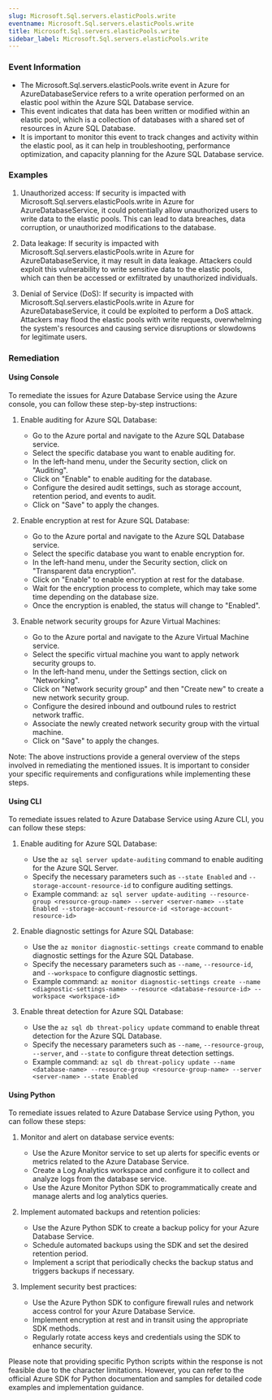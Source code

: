 ```yaml
--- 
slug: Microsoft.Sql.servers.elasticPools.write
eventname: Microsoft.Sql.servers.elasticPools.write
title: Microsoft.Sql.servers.elasticPools.write
sidebar_label: Microsoft.Sql.servers.elasticPools.write
---
```

                       
### Event Information

- The Microsoft.Sql.servers.elasticPools.write event in Azure for AzureDatabaseService refers to a write operation performed on an elastic pool within the Azure SQL Database service.
- This event indicates that data has been written or modified within an elastic pool, which is a collection of databases with a shared set of resources in Azure SQL Database.
- It is important to monitor this event to track changes and activity within the elastic pool, as it can help in troubleshooting, performance optimization, and capacity planning for the Azure SQL Database service.


### Examples

1. Unauthorized access: If security is impacted with Microsoft.Sql.servers.elasticPools.write in Azure for AzureDatabaseService, it could potentially allow unauthorized users to write data to the elastic pools. This can lead to data breaches, data corruption, or unauthorized modifications to the database.

2. Data leakage: If security is impacted with Microsoft.Sql.servers.elasticPools.write in Azure for AzureDatabaseService, it may result in data leakage. Attackers could exploit this vulnerability to write sensitive data to the elastic pools, which can then be accessed or exfiltrated by unauthorized individuals.

3. Denial of Service (DoS): If security is impacted with Microsoft.Sql.servers.elasticPools.write in Azure for AzureDatabaseService, it could be exploited to perform a DoS attack. Attackers may flood the elastic pools with write requests, overwhelming the system's resources and causing service disruptions or slowdowns for legitimate users.

### Remediation

#### Using Console

To remediate the issues for Azure Database Service using the Azure console, you can follow these step-by-step instructions:

1. Enable auditing for Azure SQL Database:
   - Go to the Azure portal and navigate to the Azure SQL Database service.
   - Select the specific database you want to enable auditing for.
   - In the left-hand menu, under the Security section, click on "Auditing".
   - Click on "Enable" to enable auditing for the database.
   - Configure the desired audit settings, such as storage account, retention period, and events to audit.
   - Click on "Save" to apply the changes.

2. Enable encryption at rest for Azure SQL Database:
   - Go to the Azure portal and navigate to the Azure SQL Database service.
   - Select the specific database you want to enable encryption for.
   - In the left-hand menu, under the Security section, click on "Transparent data encryption".
   - Click on "Enable" to enable encryption at rest for the database.
   - Wait for the encryption process to complete, which may take some time depending on the database size.
   - Once the encryption is enabled, the status will change to "Enabled".

3. Enable network security groups for Azure Virtual Machines:
   - Go to the Azure portal and navigate to the Azure Virtual Machine service.
   - Select the specific virtual machine you want to apply network security groups to.
   - In the left-hand menu, under the Settings section, click on "Networking".
   - Click on "Network security group" and then "Create new" to create a new network security group.
   - Configure the desired inbound and outbound rules to restrict network traffic.
   - Associate the newly created network security group with the virtual machine.
   - Click on "Save" to apply the changes.

Note: The above instructions provide a general overview of the steps involved in remediating the mentioned issues. It is important to consider your specific requirements and configurations while implementing these steps.

#### Using CLI

To remediate issues related to Azure Database Service using Azure CLI, you can follow these steps:

1. Enable auditing for Azure SQL Database:
   - Use the `az sql server update-auditing` command to enable auditing for the Azure SQL Server.
   - Specify the necessary parameters such as `--state Enabled` and `--storage-account-resource-id` to configure auditing settings.
   - Example command: `az sql server update-auditing --resource-group <resource-group-name> --server <server-name> --state Enabled --storage-account-resource-id <storage-account-resource-id>`

2. Enable diagnostic settings for Azure SQL Database:
   - Use the `az monitor diagnostic-settings create` command to enable diagnostic settings for the Azure SQL Database.
   - Specify the necessary parameters such as `--name`, `--resource-id`, and `--workspace` to configure diagnostic settings.
   - Example command: `az monitor diagnostic-settings create --name <diagnostic-settings-name> --resource <database-resource-id> --workspace <workspace-id>`

3. Enable threat detection for Azure SQL Database:
   - Use the `az sql db threat-policy update` command to enable threat detection for the Azure SQL Database.
   - Specify the necessary parameters such as `--name`, `--resource-group`, `--server`, and `--state` to configure threat detection settings.
   - Example command: `az sql db threat-policy update --name <database-name> --resource-group <resource-group-name> --server <server-name> --state Enabled`

#### Using Python

To remediate issues related to Azure Database Service using Python, you can follow these steps:

1. Monitor and alert on database service events:
   - Use the Azure Monitor service to set up alerts for specific events or metrics related to the Azure Database Service.
   - Create a Log Analytics workspace and configure it to collect and analyze logs from the database service.
   - Use the Azure Monitor Python SDK to programmatically create and manage alerts and log analytics queries.

2. Implement automated backups and retention policies:
   - Use the Azure Python SDK to create a backup policy for your Azure Database Service.
   - Schedule automated backups using the SDK and set the desired retention period.
   - Implement a script that periodically checks the backup status and triggers backups if necessary.

3. Implement security best practices:
   - Use the Azure Python SDK to configure firewall rules and network access control for your Azure Database Service.
   - Implement encryption at rest and in transit using the appropriate SDK methods.
   - Regularly rotate access keys and credentials using the SDK to enhance security.

Please note that providing specific Python scripts within the response is not feasible due to the character limitations. However, you can refer to the official Azure SDK for Python documentation and samples for detailed code examples and implementation guidance.


 